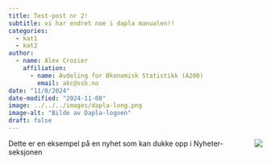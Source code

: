 ```yaml
---
title: Test-post nr 2!
subtitle: vi har endret noe i dapla manualen!! 
categories:
  - kat1
  - kat2
author:
  - name: Alex Crozier
    affiliation: 
      - name: Avdeling for Økonomisk Statistikk (A200)
        email: akc@ssb.no
date: "11/8/2024"
date-modified: "2024-11-08"
image: ../../../images/dapla-long.png
image-alt: "Bilde av Dapla-logoen"
draft: false
---
```


![](../../../images/dapla-long.png){style="max-width: 40%; float: right;" fig-alt="Dapla logo"}
Dette er en eksempel på en nyhet som kan dukke opp i Nyheter-seksjonen

